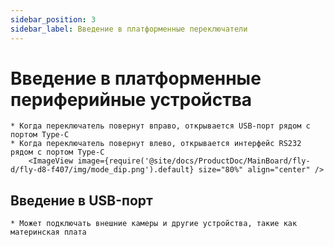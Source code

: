 ```yaml
---
sidebar_position: 3
sidebar_label: Введение в платформенные переключатели
---
```





# Введение в платформенные периферийные устройства

    * Когда переключатель повернут вправо, открывается USB-порт рядом с портом Type-C
    * Когда переключатель повернут влево, открывается интерфейс RS232 рядом с портом Type-C
        <ImageView image={require('@site/docs/ProductDoc/MainBoard/fly-d/fly-d8-f407/img/mode_dip.png').default} size="80%" align="center" />

## Введение в USB-порт
    
    * Может подключать внешние камеры и другие устройства, такие как материнская плата
